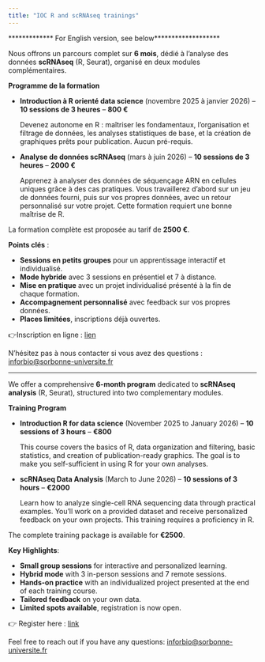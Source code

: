 ```yaml
---
title: "IOC R and scRNAseq trainings"
---
```


************* For English version, see below*******************

Nous offrons un parcours complet sur **6 mois**,
dédié à l'analyse des données **scRNAseq** (R, Seurat),
organisé en deux modules complémentaires.

**Programme de la formation**

- **Introduction à R orienté data science** (novembre 2025 à janvier 2026) – **10 sessions de 3 heures** – **800 €**

  Devenez autonome en R : maîtriser les fondamentaux,
  l’organisation et filtrage de données, les analyses statistiques de base,
  et la création de graphiques prêts pour publication. Aucun pré-requis.

- **Analyse de données scRNAseq** (mars à juin 2026) – **10 sessions de 3 heures** – **2000 €**

  Apprenez à analyser des données de séquençage ARN en cellules uniques grâce à des cas pratiques.
  Vous travaillerez d'abord sur un jeu de données fourni,
  puis sur vos propres données, avec un retour personnalisé sur votre projet.
  Cette formation requiert une bonne maîtrise de R. 

La formation complète est proposée au tarif de **2500 €**.

**Points clés** :

- **Sessions en petits groupes** pour un apprentissage interactif et individualisé.
- **Mode hybride** avec 3 sessions en présentiel et 7 à distance.
- **Mise en pratique** avec un projet individualisé présenté à la fin de chaque formation.
- **Accompagnement personnalisé** avec feedback sur vos propres données.
- **Places limitées**, inscriptions déjà ouvertes.

👉Inscription en ligne : [lien](https://docs.google.com/forms/d/e/1FAIpQLSeu9Y8LRxIx1ZKT7yKdzYMduZumRe5Nov4T0JbUPN0f21daQA/viewform?usp=sharing&ouid=107366283096380377724){target="_blank"}

N’hésitez pas à nous contacter si vous avez des questions : 
[inforbio@sorbonne-universite.fr](mailto:inforbio@sorbonne-universite.fr)


***************************************************************


We offer a comprehensive **6-month program** dedicated to **scRNAseq analysis** (R, Seurat),
structured into two complementary modules.

**Training Program**

- **Introduction R for data science** (November 2025 to January 2026) – **10 sessions of 3 hours** – **€800**

  This course covers the basics of R, data organization and filtering,
  basic statistics, and creation of publication-ready graphics.
  The goal is to make you self-sufficient in using R for your own analyses.
  
- **scRNAseq Data Analysis** (March to June 2026) – **10 sessions of 3 hours** – **€2000**

  Learn how to analyze single-cell RNA sequencing data through practical examples.
  You'll work on a provided dataset and receive personalized feedback on your own projects.
  This training requires a proficiency in R.

The complete training package is available for **€2500**.

**Key Highlights**:

- **Small group sessions** for interactive and personalized learning.
- **Hybrid mode** with 3 in-person sessions and 7 remote sessions.
- **Hands-on practice** with an individualized project presented at the end of each training course.
- **Tailored feedback** on your own data.
- **Limited spots available**, registration is now open.

👉 Register here : [link](https://docs.google.com/forms/d/e/1FAIpQLSeu9Y8LRxIx1ZKT7yKdzYMduZumRe5Nov4T0JbUPN0f21daQA/viewform?usp=sharing&ouid=107366283096380377724){target="_blank"}

Feel free to reach out if you have any questions:
[inforbio@sorbonne-universite.fr](mailto:inforbio@sorbonne-universite.fr)
